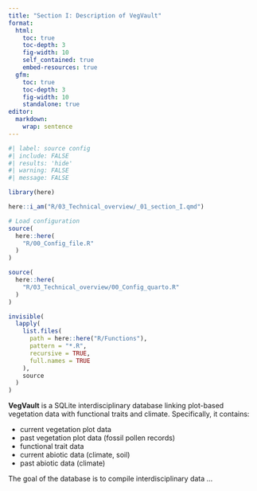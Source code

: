 ```yaml
---
title: "Section I: Description of VegVault"
format:
  html:
    toc: true
    toc-depth: 3
    fig-width: 10
    self_contained: true
    embed-resources: true
  gfm:
    toc: true
    toc-depth: 3
    fig-width: 10
    standalone: true
editor: 
  markdown: 
    wrap: sentence
---
```

```r
#| label: source config
#| include: FALSE
#| results: 'hide'
#| warning: FALSE
#| message: FALSE

library(here)

here::i_am("R/03_Technical_overview/_01_section_I.qmd")

# Load configuration
source(
  here::here(
    "R/00_Config_file.R"
  )
)

source(
  here::here(
    "R/03_Technical_overview/00_Config_quarto.R"
  )
)

invisible(
  lapply(
    list.files(
      path = here::here("R/Functions"),
      pattern = "*.R",
      recursive = TRUE,
      full.names = TRUE
    ),
    source
  )
)
```

**VegVault** is a SQLite interdisciplinary database linking plot-based vegetation data with functional traits and climate. Specifically, it contains:

 - current vegetation plot data
 - past vegetation plot data (fossil pollen records)
 - functional trait data
 - current abiotic data (climate, soil)
 - past abiotic data (climate)

The goal of the database is to compile interdisciplinary data ...